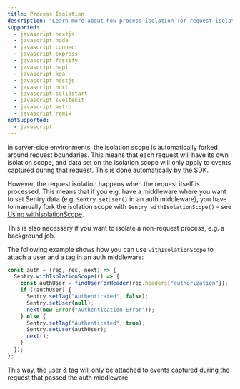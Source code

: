 ```yaml
---
title: Process Isolation
description: "Learn more about how process isolation (or request isolation) works in the Sentry SDK."
supported:
  - javascript.nextjs
  - javascript.node
  - javascript.connect
  - javascript.express
  - javascript.fastify
  - javascript.hapi
  - javascript.koa
  - javascript.nestjs
  - javascript.nuxt
  - javascript.solidstart
  - javascript.sveltekit
  - javascript.astro
  - javascript.remix
notSupported:
  - javascript
---
```


In server-side environments, the <PlatformLink to='/enriching-events/scopes'>isolation scope</PlatformLink> is automatically forked around request boundaries. This means that each request will have its own isolation scope, and data set on the isolation scope will only apply to events captured during that request. This is done automatically by the SDK.

However, the request isolation happens when the request itself is processed. This means that if you e.g. have a middleware where you want to set Sentry data (e.g. `Sentry.setUser()` in an auth middleware), you have to manually fork the isolation scope with `Sentry.withIsolationScope()` - see [Using withIsolationScope](../scopes/#using-withisolationscope).

This is also necessary if you want to isolate a non-request process, e.g. a background job.

The following example shows how you can use `withIsolationScope` to attach a user and a tag in an auth middleware:

```javascript
const auth = (req, res, next) => {
  Sentry.withIsolationScope(() => {
    const authUser = findUserForHeader(req.headers["authorization"]);
    if (!authUser) {
      Sentry.setTag("Authenticated", false);
      Sentry.setUser(null);
      next(new Error("Authentication Error"));
    } else {
      Sentry.setTag("Authenticated", true);
      Sentry.setUser(authUser);
      next();
    }
  });
};
```

This way, the user & tag will only be attached to events captured during the request that passed the auth middleware.
